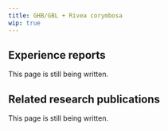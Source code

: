 ---
title: GHB/GBL + Rivea corymbosa
wip: true
---

## Experience reports

This page is still being written.

## Related research publications

This page is still being written.

